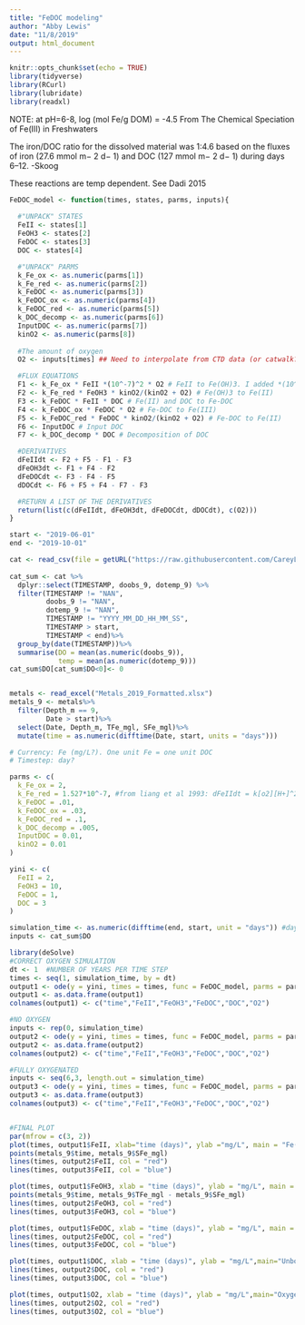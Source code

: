 ```yaml
---
title: "FeDOC modeling"
author: "Abby Lewis"
date: "11/8/2019"
output: html_document
---
```


```r
knitr::opts_chunk$set(echo = TRUE)
library(tidyverse)
library(RCurl)
library(lubridate)
library(readxl)
```


NOTE: at pH=6-8, log (mol Fe/g DOM) = -4.5
From The Chemical Speciation of Fe(III) in Freshwaters

The iron/DOC ratio for the dissolved material was 1:4.6 based on the fluxes of iron (27.6 mmol m− 2 d− 1) and DOC (127 mmol m− 2 d− 1) during days 6–12. -Skoog

These reactions are temp dependent. See Dadi 2015


```r
FeDOC_model <- function(times, states, parms, inputs){
  
  #"UNPACK" STATES 
  FeII <- states[1]
  FeOH3 <- states[2]
  FeDOC <- states[3]
  DOC <- states[4]

  #"UNPACK" PARMS 
  k_Fe_ox <- as.numeric(parms[1])
  k_Fe_red <- as.numeric(parms[2])
  k_FeDOC <- as.numeric(parms[3])
  k_FeDOC_ox <- as.numeric(parms[4])
  k_FeDOC_red <- as.numeric(parms[5])
  k_DOC_decomp <- as.numeric(parms[6])
  InputDOC <- as.numeric(parms[7])
  kinO2 <- as.numeric(parms[8])
  
  #The amount of oxygen
  O2 <- inputs[times] ## Need to interpolate from CTD data (or catwalk?) to get oxygen concentration 

  #FLUX EQUATIONS
  F1 <- k_Fe_ox * FeII *(10^-7)^2 * O2 # FeII to Fe(OH)3. I added *(10^-7)^2 for a neutral pH
  F2 <- k_Fe_red * FeOH3 * kinO2/(kinO2 + O2) # Fe(OH)3 to Fe(II)
  F3 <- k_FeDOC * FeII * DOC # Fe(II) and DOC to Fe-DOC
  F4 <- k_FeDOC_ox * FeDOC * O2 # Fe-DOC to Fe(III)
  F5 <- k_FeDOC_red * FeDOC * kinO2/(kinO2 + O2) # Fe-DOC to Fe(II)
  F6 <- InputDOC # Input DOC
  F7 <- k_DOC_decomp * DOC # Decomposition of DOC

  #DERIVATIVES
  dFeIIdt <- F2 + F5 - F1 - F3
  dFeOH3dt <- F1 + F4 - F2
  dFeDOCdt <- F3 - F4 - F5
  dDOCdt <- F6 + F5 + F4 - F7 - F3

  #RETURN A LIST OF THE DERIVATIVES
  return(list(c(dFeIIdt, dFeOH3dt, dFeDOCdt, dDOCdt), c(O2)))
}
```

```r
start <- "2019-06-01"
end <- "2019-10-01"

cat <- read_csv(file = getURL("https://raw.githubusercontent.com/CareyLabVT/SCCData/mia-data/Catwalk.csv"),skip = 1)
  
cat_sum <- cat %>% 
  dplyr::select(TIMESTAMP, doobs_9, dotemp_9) %>%
  filter(TIMESTAMP != "NAN",
         doobs_9 != "NAN",
         dotemp_9 != "NAN",
         TIMESTAMP != "YYYY_MM_DD_HH_MM_SS",
         TIMESTAMP > start,
         TIMESTAMP < end)%>%
  group_by(date(TIMESTAMP))%>%
  summarise(DO = mean(as.numeric(doobs_9)),
            temp = mean(as.numeric(dotemp_9)))
cat_sum$DO[cat_sum$DO<0]<- 0


metals <- read_excel("Metals_2019_Formatted.xlsx")
metals_9 <- metals%>%
  filter(Depth_m == 9,
         Date > start)%>%
  select(Date, Depth_m, TFe_mgl, SFe_mgl)%>%
  mutate(time = as.numeric(difftime(Date, start, units = "days")))

```

```r

# Currency: Fe (mg/L?). One unit Fe = one unit DOC
# Timestep: day?

parms <- c(
  k_Fe_ox = 2,
  k_Fe_red = 1.527*10^-7, #from liang et al 1993: dFeIIdt = k[o2][H+]^2[FeII], k= 1.9 × 10−12 M min−1
  k_FeDOC = .01,
  k_FeDOC_ox = .03,
  k_FeDOC_red = .1,
  k_DOC_decomp = .005, 
  InputDOC = 0.01,
  kinO2 = 0.01
)

yini <- c(
  FeII = 2,
  FeOH3 = 10,
  FeDOC = 1,
  DOC = 3
)

simulation_time <- as.numeric(difftime(end, start, unit = "days")) #days
inputs <- cat_sum$DO

library(deSolve)
#CORRECT OXYGEN SIMULATION
dt <- 1  #NUMBER OF YEARS PER TIME STEP
times <- seq(1, simulation_time, by = dt)
output1 <- ode(y = yini, times = times, func = FeDOC_model, parms = parms, inputs = inputs, method = "ode45")
output1 <- as.data.frame(output1)
colnames(output1) <- c("time","FeII","FeOH3","FeDOC","DOC","O2")

#NO OXYGEN
inputs <- rep(0, simulation_time)
output2 <- ode(y = yini, times = times, func = FeDOC_model, parms = parms, inputs = inputs, method = "ode45")
output2 <- as.data.frame(output2)
colnames(output2) <- c("time","FeII","FeOH3","FeDOC","DOC","O2")

#FULLY OXYGENATED
inputs <- seq(6,3, length.out = simulation_time)
output3 <- ode(y = yini, times = times, func = FeDOC_model, parms = parms, inputs = inputs, method = "ode45")
output3 <- as.data.frame(output3)
colnames(output3) <- c("time","FeII","FeOH3","FeDOC","DOC","O2")


#FINAL PLOT
par(mfrow = c(3, 2))
plot(times, output1$FeII, xlab="time (days)", ylab ="mg/L", main = "Fe(II)", type = "l", ylim= c(0,max(metals_9$SFe_mgl,output1$FeII)))
points(metals_9$time, metals_9$SFe_mgl)
lines(times, output2$FeII, col = "red")
lines(times, output3$FeII, col = "blue")

plot(times, output1$FeOH3, xlab = "time (days)", ylab = "mg/L", main = "Fe(OH)3", type = "l", ylim= c(0,max((metals_9$TFe_mgl-metals_9$SFe_mgl),output1$FeOH3)))
points(metals_9$time, metals_9$TFe_mgl - metals_9$SFe_mgl)
lines(times, output2$FeOH3, col = "red")
lines(times, output3$FeOH3, col = "blue")

plot(times, output1$FeDOC, xlab = "time (days)", ylab = "mg/L", main = "FeDOC", type = "l")
lines(times, output2$FeDOC, col = "red")
lines(times, output3$FeDOC, col = "blue")

plot(times, output1$DOC, xlab = "time (days)", ylab = "mg/L",main="Unbound DOC", type = "l")
lines(times, output2$DOC, col = "red")
lines(times, output3$DOC, col = "blue")

plot(times, output1$O2, xlab = "time (days)", ylab = "mg/L",main="Oxygen", type = "l")
lines(times, output2$O2, col = "red")
lines(times, output3$O2, col = "blue")


```

